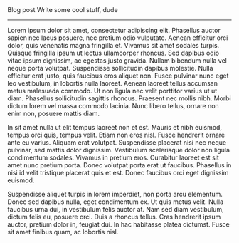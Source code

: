 
<Text as='h1' sx='heading'>
  Blog post
</Text>
<Text as='h2' sx='headingSm'>
  Write some cool stuff, dude
</Text>

---

Lorem ipsum dolor sit amet, consectetur adipiscing elit. Phasellus auctor sapien nec lacus posuere, nec pretium odio vulputate. Aenean efficitur orci dolor, quis venenatis magna fringilla et. Vivamus sit amet sodales turpis. Quisque fringilla ipsum ut lectus ullamcorper rhoncus. Sed dapibus odio vitae ipsum dignissim, ac egestas justo gravida. Nullam bibendum nulla vel neque porta volutpat. Suspendisse sollicitudin dapibus molestie. Nulla efficitur erat justo, quis faucibus eros aliquet non. Fusce pulvinar nunc eget leo vestibulum, in lobortis nulla laoreet. Aenean laoreet tellus accumsan metus malesuada commodo. Ut non ligula nec velit porttitor varius ut ut diam. Phasellus sollicitudin sagittis rhoncus. Praesent nec mollis nibh. Morbi dictum lorem vel massa commodo lacinia. Nunc libero tellus, ornare non enim non, posuere mattis diam.

In sit amet nulla ut elit tempus laoreet non et est. Mauris et nibh euismod, tempus orci quis, tempus velit. Etiam non eros nisl. Fusce hendrerit ornare ante eu varius. Aliquam erat volutpat. Suspendisse placerat nisi nec neque pulvinar, sed mattis dolor dignissim. Vestibulum scelerisque dolor non ligula condimentum sodales. Vivamus in pretium eros. Curabitur laoreet est sit amet nunc pretium porta. Donec volutpat porta erat ut faucibus. Phasellus in nisi id velit tristique placerat quis et est. Donec faucibus orci eget dignissim euismod.

Suspendisse aliquet turpis in lorem imperdiet, non porta arcu elementum. Donec sed dapibus nulla, eget condimentum ex. Ut quis metus velit. Nulla faucibus urna dui, in vestibulum felis auctor at. Nam sed diam vestibulum, dictum felis eu, posuere orci. Duis a rhoncus tellus. Cras hendrerit ipsum auctor, pretium dolor in, feugiat dui. In hac habitasse platea dictumst. Fusce sit amet finibus quam, ac lobortis nisl.
